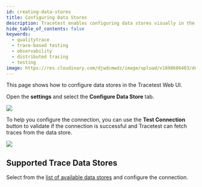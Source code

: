 ```yaml
---
id: creating-data-stores
title: Configuring Data Stores
description: Tracetest enables configuring data stores visually in the Tracetest Web UI.
hide_table_of_contents: false
keywords:
  - qualitytrace
  - trace-based testing
  - observability
  - distributed tracing
  - testing
image: https://res.cloudinary.com/djwdcmwdz/image/upload/v1698686403/docs/Blog_Thumbnail_14_rsvkmo.jpg
---
```


This page shows how to configure data stores in the Tracetest Web UI.

Open the **settings** and select the **Configure Data Store** tab.

![](https://res.cloudinary.com/djwdcmwdz/image/upload/v1685971832/docs/Jaeger-settings-1477bdfe17b0675850681e0cfb85859a_ziy7un.png)

To help you configure the connection, you can use the **Test Connection** button to validate if the connection is successful and Tracetest can fetch traces from the data store.

![](https://res.cloudinary.com/djwdcmwdz/image/upload/v1685972024/docs/demo.qualitytrace.io_transaction_QZ3ejgl4R_run_2_3_wrwikl.png)

## Supported Trace Data Stores

Select from the [list of available data stores](/configuration/overview) and configure the connection.
